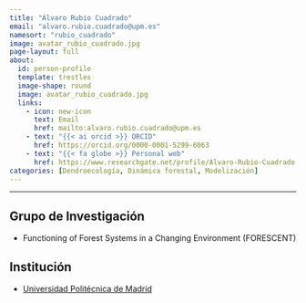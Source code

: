 ```yaml
---
title: "Álvaro Rubio Cuadrado"
email: "alvaro.rubio.cuadrado@upm.es"  
namesort: "rubio_cuadrado"
image: avatar_rubio_cuadrado.jpg
page-layout: full
about: 
  id: person-profile
  template: trestles
  image-shape: round
  image: avatar_rubio_cuadrado.jpg
  links:
    - icon: new-icon
      text: Email
      href: mailto:alvaro.rubio.cuadrado@upm.es
    - text: "{{< ai orcid >}} ORCID"
      href: https://orcid.org/0000-0001-5299-6063
    - text: "{{< fa globe >}} Personal web"
      href: https://www.researchgate.net/profile/Alvaro-Rubio-Cuadrado
categories: [Dendroecología, Dinámica forestal, Modelización]
---
```

 
<hr>

:::{#person-profile}

## Grupo de Investigación
- Functioning of Forest Systems in a Changing Environment (FORESCENT)

## Institución
- [Universidad Politécnica de Madrid](https://www.upm.es/)

:::
